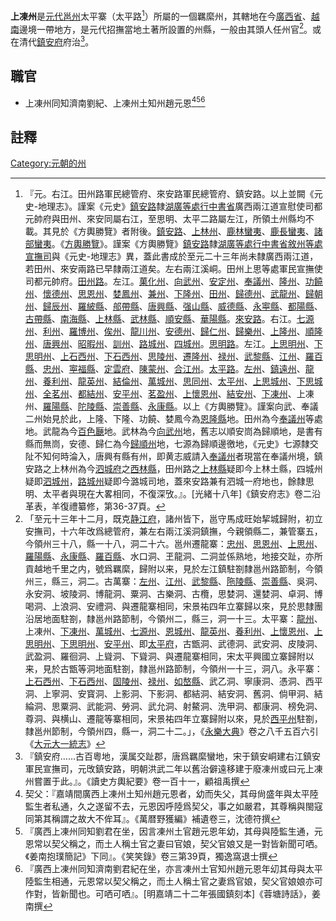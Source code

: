'''上凍州'''是[[元代|元代]][[邕州|邕州]]太平寨（太平路<ref>『元。右江。田州路軍民總管府、來安路軍民總管府、鎮安路。以上並闕《元史-地理志》。謹案《元史》[[鎮安路|鎮安路]]隸[[湖廣等處行中書省|湖廣等處行中書省]]廣西兩江道宣慰使司都元帥府與田州、來安同屬右江，至思明、太平二路屬左江，所領土州縣均不載。其見於《方輿勝覽》者附後。[[鎮安路|鎮安路]]、[[上林州|上林州]]、[[鹿林蠻夷|鹿林蠻夷]]、[[鹿長蠻夷|鹿長蠻夷]]、[[諸部蠻夷|諸部蠻夷]]。《[[方輿勝覽|方輿勝覽]]》。謹案《方輿勝覽》[[鎮安路|鎮安路]]隸[[湖廣等處行中書省|湖廣等處行中書省]][[敘州等處宣撫司|敘州等處宣撫司]]與《元史-地理志》異，蓋此書成於至元二十三年尚未隸廣西兩江道，若田州、來安兩路已早隸兩江道矣。左右兩江溪峒。田州上思等處軍民宣撫使司都元帥府。[[田州路|田州路]]。左江。[[菓化州|菓化州]]、[[向武州|向武州]]、[[安定州|安定州]]、[[奉議州|奉議州]]、[[隆州|隆州]]、[[功饒州|功饒州]]、[[懷德州|懷德州]]、[[思恩州|思恩州]]、[[婪鳳州|婪鳳州]]、[[兼州|兼州]]、[[下隆州|下隆州]]、[[田州|田州]]、[[歸德州|歸德州]]、[[武龍州|武龍州]]、[[歸朝州|歸朝州]]、[[歸辰州|歸辰州]]、[[羅紴縣|羅紴縣]]、[[郍帶縣|郍帶縣]]、[[唐興縣|唐興縣]]、[[强山縣|强山縣]]、[[威德縣|威德縣]]、[[永寕縣|永寕縣]]、[[都陽縣|都陽縣]]、[[古帶縣|古帶縣]]、[[南海縣|南海縣]]、[[上林縣|上林縣]]、[[武林縣|武林縣]]、[[順安縣|順安縣]]、[[華陽縣|華陽縣]]。[[來安路|來安路]]。右江。[[七源州|七源州]]、[[利州|利州]]、[[羅博州|羅博州]]、[[俟州|俟州]]、[[龍川州|龍川州]]、[[安德州|安德州]]、[[歸仁州|歸仁州]]、[[歸樂州|歸樂州]]、[[上隆州|上隆州]]、[[順隆州|順隆州]]、[[唐興州|唐興州]]、[[昭暇州|昭暇州]]、[[訓州|訓州]]、[[路城州|路城州]]、[[四城州|四城州]]。[[思明路|思明路]]。左江。[[上思明州|上思明州]]、[[下思明州|下思明州]]、[[上石西州|上石西州]]、[[下石西州|下石西州]]、[[思陵州|思陵州]]、[[遷隆州|遷隆州]]、[[禄州|禄州]]、[[武黎縣|武黎縣]]、[[江州|江州]]、[[羅百縣|羅百縣]]、[[忠州|忠州]]、[[寕福縣|寕福縣]]、[[定雲府|定雲府]]、[[陳蒙州|陳蒙州]]、[[合江州|合江州]]。[[太平路|太平路]]。[[左州|左州]]、[[鎮遠州|鎮遠州]]、[[龍州|龍州]]、[[養利州|養利州]]、[[龍英州|龍英州]]、[[結倫州|結倫州]]、[[萬城州|萬城州]]、[[思同州|思同州]]、[[太平州|太平州]]、[[上思城州|上思城州]]、[[下思城州|下思城州]]、[[全茗州|全茗州]]、[[都結州|都結州]]、[[安平州|安平州]]、[[茗盈州|茗盈州]]、[[上懷恩州|上懷恩州]]、[[結安州|結安州]]、[[下凍州|下凍州]]、上凍州、[[羅陽縣|羅陽縣]]、[[陀陵縣|陀陵縣]]、[[崇善縣|崇善縣]]、[[永康縣|永康縣]]。以上《方輿勝覽》。謹案向武、奉議二州始見於此，上隆、下隆、功饒、婪鳳今為[[恩隆縣|恩隆縣]]地。田州為今[[奉議州|奉議州]]等處地。武龍為今[[百色㕔|百色㕔]]地。武林為今[[向武州|向武州]]地，舊志以順安峝為歸順地，是書有縣而無峝，安德、歸仁為今[[歸順州|歸順州]]地，七源為歸順邊徼地，《元史》七源隸交阯不知何時淪入，唐興有縣有州，即黄志威請入[[奉議州|奉議州]]者現當在奉議州境，鎮安路之上林州為今[[泗城府|泗城府]]之[[西林縣|西林縣]]，田州路之[[上林縣|上林縣]]疑即今上林土縣，四城州疑即[[泗城州|泗城州]]，[[路城州|路城州]]疑即今潞城司地，蓋來安路兼有泗城一府地也，餘隸思明、太平者與現在大畧相同，不復深攷。』。[光緒十八年]《鎮安府志》卷二沿革表，羊復禮纂修，第36-37頁。</ref>）所屬的一個羈縻州，其轄地在今[[廣西省|廣西省]]、[[越南|越南]]邊境一帶地方，是元代招撫當地土著所設置的州縣，一般由其頭人任州官<ref>「至元十三年十二月，既克[[静江府|静江府]]，諸州皆下，邕守馬成旺始挈城歸附，初立安撫司，十六年改爲總管府，兼左右兩江溪洞鎮撫，今親領縣二，兼管寨五，今領州三十八，縣一十八，洞二十六。邕州遷龍寨：[[忠州_(廣南西路)|忠州]]、[[思恩州|思恩州]]、[[上思州|上思州]]、[[羅陽縣|羅陽縣]]、[[永康縣_(廣南西路)|永康縣]]、[[羅百縣|羅百縣]]、水口洞、玊龍洞、二洞並係熟地，地接交趾，亦所貢越地千里之内，號爲羈縻，歸附以来，見於左江鎮駐劄隸邕州路節制，今領州三，縣三，洞二。古萬寨：[[左州|左州]]、[[江州|江州]]、[[武黎縣|武黎縣]]、[[陁陵縣|陁陵縣]]、[[崇善縣|崇善縣]]、吳洞、永安洞、坡陵洞、博龍洞、粟洞、古樂洞、古欖，思婪洞、還婪洞、卓洞、博喝洞、上浪洞、安禮洞、與遷龍寨相同，宋景祐四年立寨歸以來，見於思隸團沿居地面駐劄，隸邕州路節制，今領州二，縣三，洞一十三。太平寨：[[龍州|龍州]]、上凍州、[[下凍州|下凍州]]、[[萬城州|萬城州]]、[[七源州|七源州]]、[[恩城州|恩城州]]、[[龍英州|龍英州]]、[[養利州|養利州]]、[[上懷恩州|上懷恩州]]、[[上思明州|上思明州]]、[[下思明州|下思明州]]、[[安平州|安平州]]、即[[太平府|太平府]]，古甑洞、武德洞、武安洞、皮陵洞、武盈洞、羅徊洞、上聳洞、下聳洞、與遷龍寨相同，宋太平興國立寨歸附以来，見於古甑等洞地面駐劄，隸邕州路節制，今領州一十三，洞八。永平寨：[[上石西州|上石西州]]、[[下石西州|下石西州]]、[[固陵州|固陵州]]、[[禄州|禄州]]、[[如嶅縣|如嶅縣]]、武乙洞、寧康洞、憑洞、西平洞、上寧洞、安寳洞、上影洞、下影洞、都結洞、結安洞、舊洞、倘甲洞、結綸洞、思粟洞、武能洞、勞洞、武允洞、射鰲洞、洗甲洞、都康洞、榜免洞、尊洞、與横山、遷龍等寨相同，宋景祐四年立寨歸附以來，見於[[西平州|西平州]]駐劄，隸邕州節制，今領州四，縣一，洞二十二。」，《[[永樂大典|永樂大典]]》卷之八千五百六引《[[大元大一統志|大元大一統志]]》</ref>。或在清代[[鎮安府|鎮安府]]府治<ref>『鎮安府……古百粵地，漢属交趾郡，唐爲羈縻蠻地，宋于鎮安峒建右江鎮安軍民宣撫司，元攺鎮安路，明朝洪武二年以舊治僻遠移建于廢凍州或曰元上凍州嘗置于此。』。《讀史方輿紀要》卷一百十一，顧祖禹撰</ref>。

== 職官 ==
* 上凍州同知濟南劉紀、上凍州土知州趙元恩<ref>契父：『嘉靖間廣西上凍州土知州趙元恩者，幼而失父，其母尙盛年與太平陸監生者私通，久之遂留不去，元恩因呼陸爲契父，事之如嚴君，其尊稱與閩寇同第其稱謂之故大不侔耳』。《萬暦野獲編》補遺卷三，沈德符撰</ref><ref>『廣西上凍州同知劉君在坐，因言凍州土官趙元恩年幼，其母與陸監生通，元恩常以契父稱之，而土人稱土官之妻曰官娘，契父官娘又是一對皆新聞可哂。《姜南抱璞簡記》下同』。《笑笑錄》卷三第39頁，獨逸窩退士撰</ref><ref>『廣西上凍州同知濟南劉君紀在坐，亦言凍州土官知州趙元恩年㓜其母與太平陸監生相通，元恩常以契父稱之，而土人稱土官之妻爲官娘，契父官娘娘亦可作對，皆新聞也。可哂可哂』。[明嘉靖二十二年張國鎮刻本]《蓉塘詩話》，姜南撰</ref>

==註釋==
{{reflist}}

[[Category:元朝的州|Category:元朝的州]]